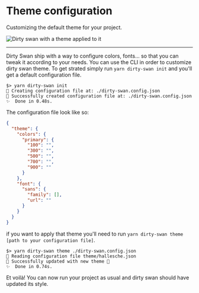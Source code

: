 
<Meta title="Theme" />

# Theme configuration

Customizing the default theme for your project.

![Dirty swan with a theme applied to it](/theme/config.png)

***

Dirty Swan ship with a way to configure colors, fonts… so that you can tweak it according to your needs.
You can use the CLI in order to customize dirty swan theme. To get strated simply run `yarn dirty-swan init` and you'll get a default configuration file.

```shell
$> yarn dirty-swan init
🦢 Creating configuration file at: ./dirty-swan.config.json
🦢 Successfully created configuration file at: ./dirty-swan.config.json
✨  Done in 0.48s.
```

The configuration file look like so:

```json
{
  "theme": {
    "colors": {
      "primary": {
        "100": "",
        "300": "",
        "500": "",
        "700": "",
        "900": ""
      }
    },
    "font": {
      "sans": {
        "family": [],
        "url": ""
      }
    }
  }
}
```

if you want to apply that theme you'll need to run `yarn dirty-swan theme [path to your configuration file]`.

```shell
$> yarn dirty-swan theme ./dirty-swan.config.json
🦢 Reading configuration file theme/hallesche.json
🦢 Successfully updated with new theme 💫
✨  Done in 0.74s.
```

Et voilà! You can now run your project as usual and dirty swan should have updated its style.
